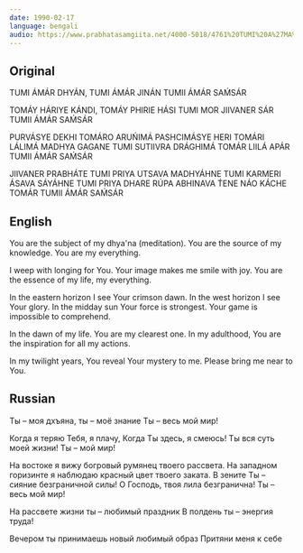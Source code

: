 ```yaml
---
date: 1990-02-17
language: bengali
audio: https://www.prabhatasamgiita.net/4000-5018/4761%20TUMI%20A%27MA%27R%20DHYA%27N.mp3
---
```


## Original

TUMI ÁMÁR DHYÁN, TUMI ÁMÁR JINÁN
TUMII ÁMÁR SAḾSÁR

TOMÁY HÁRIYE KÁNDI, TOMÁY PHIRIE HÁSI
TUMI MOR JIIVANER SÁR
TUMII ÁMÁR SAḾSÁR

PURVÁSYE DEKHI TOMÁRO ARUŃIMÁ
PASHCIMÁSYE HERI TOMÁRI LÁLIMÁ
MADHYA GAGANE TUMI SUTIIVRA DRÁGHIMÁ
TOMÁR LIILÁ APÁR
TUMII ÁMÁR SAḾSÁR

JIIVANER PRABHÁTE TUMI PRIYA UTSAVA
MADHYÁHNE TUMI KARMERI ÁSAVA
SÁYÁHNE TUMI PRIYA DHARE RÚPA ABHINAVA
T́ENE NÁO KÁCHE TOMÁR
TUMII ÁMÁR SAḾSÁR


## English

You are the subject of my dhya'na (meditation).
You are the source of my knowledge.
You are my everything.

I weep with longing for You.
Your image makes me smile with joy.
You are the essence of my life, my everything.

In the eastern horizon I see Your crimson dawn.
In the west horizon I see Your glory.
In the midday sun Your force is strongest.
Your game is impossible to comprehend.

In the dawn of my life.
You are my clearest one.
In my adulthood, You are the inspiration for all my actions.

In my twilight years, You reveal Your mystery to me.
Please bring me near to You.

## Russian

Ты – моя дхъяна, ты – моё знание
Ты – весь мой мир!

Когда я теряю Тебя, я плачу,
Когда Ты здесь, я смеюсь!
Ты вся суть моей жизни!
Ты – мой мир!

На востоке я вижу богровый румянец твоего рассвета.
На западном горизинте я наблюдаю красный цвет твоего заката.
В зените Ты – сияние безграничной силы!
О Господь, твоя лила безгранична!
Ты – весь мой мир!

На рассвете жизни ты – любимый праздник
В полдень ты – энергия труда!

Вечером ты принимаешь новый любимый образ
Притяни меня к себе